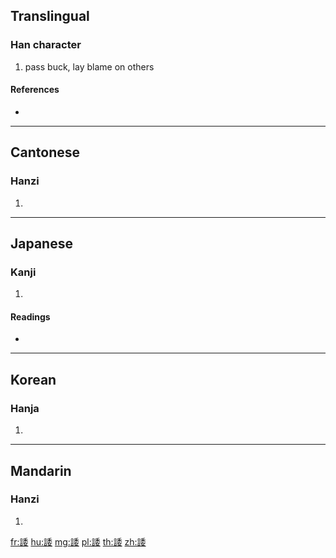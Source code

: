 {{character info/new}}
{{also|诿}}
==Translingual==

===Han character===
{{Han char|rn=149|rad=言|as=08|sn=15|four=02644|canj=YRHDV}}

# pass buck, lay blame on others

====References====
* {{Han ref|kx=1167.140|dkj=35636|dj=1632.260|hdz=63987.020|uh=8AC9|ud=35529|bh=BDD3|bd=48595}}

----

==Cantonese==

===Hanzi===
{{yue-hanzi|jyut=wai2|y=wai2|sim=诿}}

# {{defn|lang=yue|sort=言08}}

----

==Japanese==

===Kanji===
{{ja-kanji|grade=|rs=言08}}

# {{defn|lang=ja|sort=言08}}

====Readings====
* {{ja-readings|on=[[ずい]] (zui), [[に]] (ni), [[い]] (i)|kun=[[わずらわす]] (wazurawasu)|nanori=}}

----

==Korean==

===Hanja===
{{ko-hanja|hangeul=위|eumhun=|rv=wi|mr=wi|y=wi}}

# {{defn|lang=ko|sort=言08}}

----

==Mandarin==

===Hanzi===
{{cmn-hanzi|sim=诿|pin=[[wěi]] ([[wei3]])|wg=wei<sup>3</sup>}}

# {{defn|lang=cmn|sort=言08}}

[[fr:諉]]
[[hu:諉]]
[[mg:諉]]
[[pl:諉]]
[[th:諉]]
[[zh:諉]]